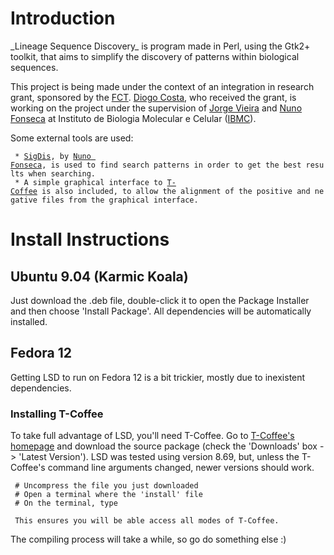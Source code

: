 =Introduction=
_Lineage Sequence Discovery_ is program made in Perl, using the Gtk2+ toolkit, that aims to simplify the discovery of patterns within biological sequences.

This project is being made under the context of an integration in research grant, sponsored by the [http://alfa.fct.mctes.pt/ FCT]. [http://diogocosta.pt.tl/ Diogo Costa], who received the grant, is working on the project under the supervision of [mailto:jbvieira@ibmc.up.pt Jorge Vieira] and [mailto:nf@ibmc.up.pt Nuno Fonseca] at Instituto de Biologia Molecular e Celular ([http://www.ibmc.up.pt/ IBMC]).

Some external tools are used:
  * [http://cracs.fc.up.pt/~nf/projects/sigdis/ SigDis], by [http://cracs.fc.up.pt/~nf/ Nuno Fonseca], is used to find search patterns in order to get the best results when searching.
  * A simple graphical interface to [http://www.tcoffee.org/Projects_home_page/t_coffee_home_page.html T-Coffee] is also included, to allow the alignment of the positive and negative files from the graphical interface.

=Install Instructions=
==Ubuntu 9.04 (Karmic Koala)==
Just download the .deb file, double-click it to open the Package Installer and then choose 'Install Package'. All dependencies will be automatically installed.

==Fedora 12==
Getting LSD to run on Fedora 12 is a bit trickier, mostly due to inexistent dependencies.

===Installing T-Coffee===
To take full advantage of LSD, you'll need T-Coffee.
Go to [http://www.tcoffee.org/Projects_home_page/t_coffee_home_page.html T-Coffee's homepage] and download the source package (check the 'Downloads' box -> 'Latest Version'). LSD was tested using version 8.69, but, unless the T-Coffee's command line arguments changed, newer versions should work.
  # Uncompress the file you just downloaded
  # Open a terminal where the 'install' file
  # On the terminal, type
    {{{sudo ./install all}}}
  This ensures you will be able access all modes of T-Coffee.

The compiling process will take a while, so go do something else :)

